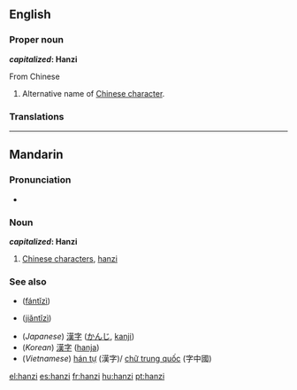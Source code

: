 ==English==

===Proper noun===
{{en-proper noun}}

'''''capitalized'': Hanzi'''

From Chinese {{etyl|zh}} {{zh-tsp|漢字|汉字|hànzì}}

# Alternative name of [[Chinese character]].

===Translations===
{{trans-see|Chinese character}}
----

==Mandarin==

===Pronunciation===
* {{IPA|[ xan˥˩tsɨ˥˩ ]|lang=cmn}}

===Noun===
{{cmn-noun|p|pin=hànzì|pint=han4zi4|tra=漢字|sim=汉字}}

'''''capitalized'': Hanzi'''

# [[Chinese character|Chinese characters]], [[hanzi#English|hanzi]]

===See also===
* {{zh-ts|繁體字|繁体字}} ([[fántǐzì]])
* {{zh-ts|簡體字|简体字}} ([[jiǎntǐzì]])
* (''Japanese'') [[漢字]] ([[かんじ]], [[kanji]])
* (''Korean'') [[漢字]] ([[hanja]])
* (''Vietnamese'') [[hán tự]] (漢字)/ [[chữ trung quốc]] (字中國)

[[el:hanzi]]
[[es:hanzi]]
[[fr:hanzi]]
[[hu:hanzi]]
[[pt:hanzi]]